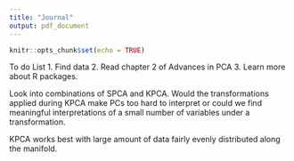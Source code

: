 ```yaml
---
title: "Journal"
output: pdf_document
---
```


```r
knitr::opts_chunk$set(echo = TRUE)
```

To do List
1. Find data
2. Read chapter 2 of Advances in PCA
3. Learn more about R packages.

Look into combinations of SPCA and KPCA. Would the transformations applied during KPCA make PCs too hard to interpret or could we find meaningful interpretations of a small number of variables under a transformation.

KPCA works best with large amount of data fairly evenly distributed along the manifold.